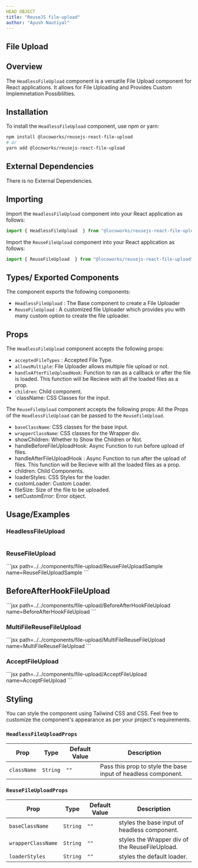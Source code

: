 ```yaml
---
HEAD OBJECT
title: "ReuseJS file-upload"
author: "Ayush Nautiyal"
---
```




## File Upload

## Overview

The `HeadlessFileUpload` component is a versatile File Upload component for React applications. It allows for File Uploading and Provides Custom Implemnetation Possiblilties.


## Installation

To install the `HeadlessFileUpload` component, use npm or yarn:


```bash
npm install @locoworks/reusejs-react-file-upload
# or
yarn add @locoworks/reusejs-react-file-upload
```

## External Dependencies

There is no External Dependencies.


## Importing

Import the `HeadlessFileUpload` component into your React application as follows:

```jsx
import { HeadlessFileUpload  } from "@locoworks/reusejs-react-file-upload";
```

Import the `ReuseFileUpload` component into your React application as follows:

```jsx
import { ReuseFileUpload  } from "@locoworks/reusejs-react-file-upload";
```


## Types/ Exported Components

The component exports the following  components:

- `HeadlessFileUpload` : The Base component to create a File Uploader
- `ReuseFileUpload` : A customized file Uploader which provides you with many custom option to create the file uploader.

## Props

The `HeadlessFileUpload` component accepts the following props:

- `acceptedFileTypes` : Accepted File Type.
- `allowsMultiple`: File Uploader allows multiple file upload or not.
- `handleAfterFileUploadHook`: Function to ran as a callback or after the file is loaded. This function will be Recieve with all the loaded files as a prop.
- `children`: Child component.
- `className: CSS Classes for the input.


The `ReuseFileUpload` component accepts the following props:
All the Props of the `HeadlessFileUpload` can be passed to the `ReuseFileUpload`.

- `baseClassName`: CSS classes for the base input. 
- `wrapperClassName`: CSS classes for the Wrapper div.
- showChildren: Whether to Show the Children or Not. 
- handleBeforeFileUploadHook: Async Function to run before upload of files.
- handleAfterFileUploadHook : Async Function to run after the upload of files. This function will be Recieve with all the loaded files as a prop.
- children: Child Components.
- loaderStyles: CSS Styles for the loader.
- customLoader: Custom Loader.
- fileSize: Size of the file to be uploaded.
- setCustomError: Error object.



## Usage/Examples 


### HeadlessFileUpload
<HeadlessFileUploadSample/>

```jsx path=../../components/file-upload/HeadlessFileUploadSample name=HeadlessFileUploadSample
```


### ReuseFileUpload

<ReuseFileUploadSample/>
```jsx path=../../components/file-upload/ReuseFileUploadSample name=ReuseFileUploadSample
```




## BeforeAfterHookFileUpload

<BeforeAfterHookFileUpload/>
```jsx path=../../components/file-upload/BeforeAfterHookFileUpload name=BeforeAfterHookFileUpload
```




### MultiFileReuseFileUpload

<MultiFileReuseFileUpload/>
```jsx path=../../components/file-upload/MultiFileReuseFileUpload name=MultiFileReuseFileUpload
```



### AcceptFileUpload

<AcceptFileUpload/>
```jsx path=../../components/file-upload/AcceptFileUpload name=AcceptFileUpload
```


## Styling

You can style the component using Tailwind CSS and CSS. Feel free to customize the component's appearance as per your project's requirements.


### `HeadlessFileUploadProps`

| Prop                 | Type               | Default Value      | Description                                                        |
|----------------------|--------------------|--------------------|--------------------------------------------------------------------|
| `className`          |   `String`         | `""`               | Pass this prop to style the base input of headless component.


### `ReuseFileUploadProps`

| Prop                 | Type               | Default Value      | Description                                                        |
|----------------------|--------------------|--------------------|--------------------------------------------------------------------|
| `baseClassName`      |   `String`         | `""`               | styles the base input of headless component.
| `wrapperClassName`   |   `String`         | `""`               | styles the Wrapper div of the ReuseFileUpload.
| `loaderStyles`       |   `String`         | `""`               | styles the default loader.
